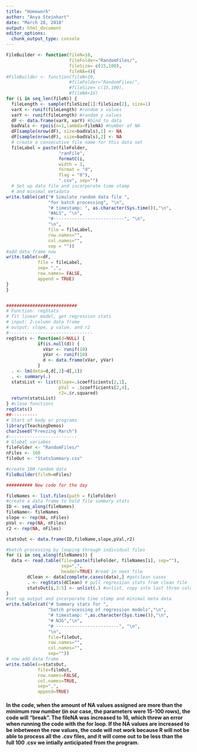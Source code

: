 ```yaml
---
title: "Homework"
author: "Anya Steinhart"
date: "March 28, 2018"
output: html_document
editor_options: 
  chunk_output_type: console
---
```


```r


FileBuilder <- function(fileN=10,
                        fileFolder="RandomFiles/",
                        fileSize= c(15,100),
                        fileNA=4){
#FileBuilder <- function(fileN=10,
                        #fileFolder="RandomFiles/",
                        #fileSize= c(15,100),
                        #fileNA=16)
for (i in seq_len(fileN)) {
  fileLength <- sample(fileSize[1]:fileSize[2], size=1)
  varX <- runif(fileLength) #random x values
  varY <- runif(fileLength) #random y values
  dF <- data.frame(varX, varY) #bind to data
  badVals <- rpois(n=1,lambda=fileNA) #number of NA 
  dF[sample(nrow(dF), size=badVals),1] <- NA
  dF[sample(nrow(dF), size=badVals),2] <- NA
  # create a consecutive file name for this data set
  fileLabel = paste(fileFolder, 
                    "ranFile",
                    formatC(i,
                    width = 3,
                    format = "d",
                    flag = "0"), 
                    ".csv", sep="")
  # Set up data file and incorporate time stamp 
  # and minimal metadata
write.table(cat("# Simulate random data file ", 
                "for batch processing", "\n", 
                "# timestamp: ", as.character(Sys.time()),"\n",
                "#ALS", "\n",
                "#---------------------------", "\n", 
                "\n", 
                file = fileLabel, 
                row.names="", 
                col.names="", 
                sep = ""))
#add data frame now 
write.table(x=dF, 
            file = fileLabel,
            sep= ",",
            row.names= FALSE,
            append = TRUE)
}
}


###########################
# Function: regStats
# fit linear model, get regression stats
# input: 2-column data frame 
# output: slope, p value, and r2
#--------------------------------
regStats <- function(d=NULL) {
            if(is.null(d)) { 
              xVar <- runif(10)
              yVar <- runif(10)
              d <- data.frame(xVar, yVar)
            }
  . <- lm(data=d,d[,2]~d[,1])
  . <- summary(.)
  statsList <- list(Slope=.$coefficients[2,1], 
                    pVal = .$coefficients[2,4], 
                    r2=.$r.squared)
  return(statsList)
} #close functions
regStats()
##----------
# Start of body or programs
library(TeachingDemos)
char2seed("Freezing March")
#--------------------------
# Global variabes 
fileFolder <- "RandomFiles/"
nFiles <- 100
fileOut <- "StatsSummary.csv"

#create 100 random data
FileBuilder(fileN=nFiles)

########## New code for the day 

fileNames <- list.files(path = fileFolder)
#create a data frame to hold file summary stats
ID <- seq_along(fileNames)
fileName<- fileNames
slope <- rep(NA, nFiles)
pVal <- rep(NA, nFiles)
r2 <- rep(NA, nFiles)

statsOut <- data.frame(ID,fileName,slope,pVal,r2)

#batch processing by looping through individual files 
for (i in seq_along(fileNames)) { 
  data <- read.table(file=paste(fileFolder, fileNames[i], sep=""), 
                     sep=",",
                     header=TRUE) #read in next file
        dClean <- data[complete.cases(data),] #getclean cases
        . <- regStats(dClean) # pull regression stats from clean file
        statsOut[i,3:5] <- unlist(.) #unlist, copy into last three columns 
}
#set up output and incorporate time stamp and minimal meta data 
write.table(cat("# Summary stats for ",
                "batch processing of regression models","\n",
                "# timestamp: ",as.character(Sys.time()),"\n",
                "# NJG","\n",
                "# ------------------------", "\n",
                "\n",
                file=fileOut,
                row.names="",
                col.names="",
                sep=""))
# now add data frame
write.table(x=statsOut, 
            file=fileOut,
            row.names=FALSE,
            col.names=TRUE,
            sep=",",
            append=TRUE)
```

#### In the code, when the amount of NA values assigned are more than the minimum row number (in our case, the parameters were 15-100 rows), the code will "break". The fileNA was increased to 16, which threw an error when running the code with the for loop. If the NA values are increased to be inbetween the row values, the code will not work because R will not be able to process all the .csv files, and it will come out to be less than the full 100 .csv we intially anticipated from the program. 
